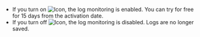 <ImgLang img='log-start.png' desc='Starting the log monitoring'/>

- If you turn on ![Icon](/img/ic-toggle-on.svg), the log monitoring is enabled. You can try for free for 15 days from the activation date.
- If you turn off ![Icon](/img/ic-toggle-off.svg), the log monitoring is disabled. Logs are no longer saved.

